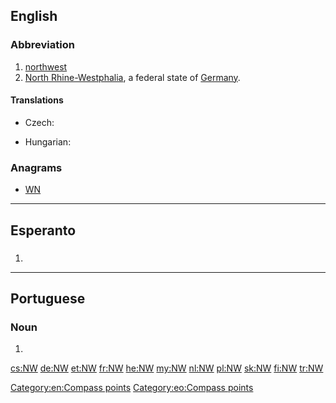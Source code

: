 {{also|nw|Nw.|nW}}
==English==

===Abbreviation===
{{rfc-header|Abbreviation}}
{{head|en|abbreviation}}

# [[northwest]]
# [[North Rhine-Westphalia]], a federal state of [[Germany]].

====Translations====
{{trans-top|northwest}}
* Czech: {{t+|cs|SZ}}
{{trans-mid}}
* Hungarian: {{t+|hu|ÉNy}}
{{trans-bottom}}

{{trans-top|North Rhine-Westphalia}}
{{trans-mid}}
{{trans-bottom}}

===Anagrams===
* [[WN#English|WN]]

[[Category:en:Compass points]]

----

==Esperanto==

==={{abbreviation-old|eo}}===
{{head|eo|abbreviation}}
# {{abbreviation of|norduesto||northwest|lang=eo}}

[[Category:eo:Compass points]]

----

==Portuguese==

===Noun===
{{pt-noun|m|-}}

# {{l|en|northwest}}

[[cs:NW]]
[[de:NW]]
[[et:NW]]
[[fr:NW]]
[[he:NW]]
[[my:NW]]
[[nl:NW]]
[[pl:NW]]
[[sk:NW]]
[[fi:NW]]
[[tr:NW]]